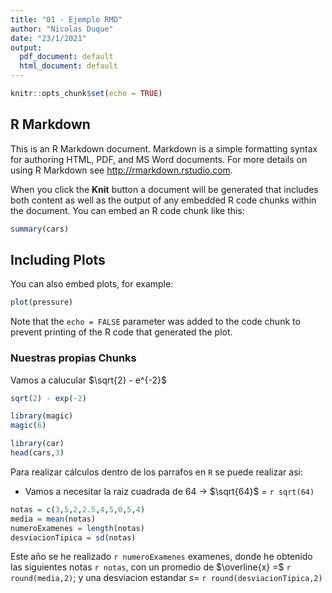 ```yaml
---
title: "01 - Ejemplo RMD"
author: "Nicolas Duque"
date: "23/1/2021"
output:
  pdf_document: default
  html_document: default
---
```


```r
knitr::opts_chunk$set(echo = TRUE)
```

## R Markdown

This is an R Markdown document. Markdown is a simple formatting syntax for authoring HTML, PDF, and MS Word documents. For more details on using R Markdown see <http://rmarkdown.rstudio.com>.

When you click the **Knit** button a document will be generated that includes both content as well as the output of any embedded R code chunks within the document. You can embed an R code chunk like this:

```r
summary(cars)
```

## Including Plots

You can also embed plots, for example:

```r
plot(pressure)
```

Note that the `echo = FALSE` parameter was added to the code chunk to prevent printing of the R code that generated the plot.

### Nuestras propias Chunks

Vamos a calucular $\sqrt{2} - e^{-2}$

```r
sqrt(2) - exp(-2)
```

```r
library(magic)
magic(6)
```

```r
library(car)
head(cars,3)
```

Para realizar cálculos dentro de los parrafos en `R` se puede realizar asi:

- Vamos a necesitar la raiz cuadrada de 64 -> $\sqrt{64}$ = `r sqrt(64)`

```r
notas = c(3,5,2,2.5,4,5,0,5,4)
media = mean(notas)
numeroExamenes = length(notas)
desviacionTipica = sd(notas)
```

Este año se he realizado `r numeroExamenes` examenes, donde he obtenido las siguientes notas `r notas`, con un promedio de $\overline{x} =$ `r round(media,2)`; y una desviacion estandar $s =$ `r round(desviacionTipica,2)`



